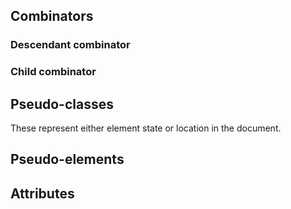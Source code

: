 ## Combinators

### Descendant combinator

### Child combinator

## Pseudo-classes

These represent either element state or location in the document.

## Pseudo-elements

## Attributes
